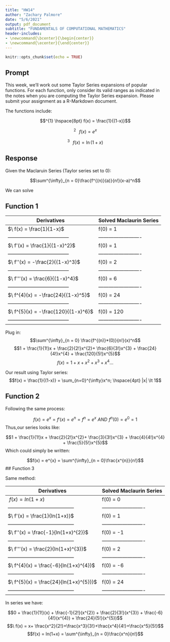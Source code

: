 ```yaml
---
title: "HW14"
author: "Zachary Palmore"
date: "5/6/2021"
output: pdf_document
subtitle: "FUNDAMENTALS OF COMPUTATIONAL MATHEMATICS"
header-includes: 
- \newcommand{\bcenter}{\begin{center}}
- \newcommand{\ecenter}{\end{center}}
---
```


```r
knitr::opts_chunk$set(echo = TRUE)
```

\bcenter 

## Prompt 

\ecenter

This week, we'll work out some Taylor Series expansions of popular functions. For each function, only consider its valid ranges as indicated in the notes when you are computing the Taylor Series expansion. Please submit your assignment as a R-Markdown document.

The functions include: 


$$^{1} \hspace{8pt} f(x) = \frac{1}{(1-x)}$$


$$^{2} \hspace{8pt} f(x) = e^x$$


$$^{3} \hspace{8pt} f(x) = \ln(1+x)$$



\bcenter 

## Response 

\ecenter

Given the Maclaruin Series (Taylor series set to 0):

$$\sum^{\infty}_{n = 0}\frac{f^{(n)}(a)}{n!}(x-a)^n$$

We can solve

## Function 1

|Derivatives                         | Solved Maclaurin Series |
|------------------------------------|-------------------------|
| $\ f(x) = \frac{1}{1-x}$           |f(0) = 1                 |
|------------------------------------|-------------------------|
| $\ f'(x) = \frac{1}{(1-x)^2}$      |f(0) = 1                 |
|------------------------------------|-------------------------|
| $\ f''(x) = -\frac{2}{(1-x)^3}$    |f(0) = 2                 |
|------------------------------------|-------------------------|
| $\ f'''(x) = \frac{6}{(1-x)^4}$    |f(0) = 6                 | 
|------------------------------------|-------------------------|
| $\ f^{4}(x) = -\frac{24}{(1-x)^5}$ |f(0) = 24                |
|------------------------------------|-------------------------|
| $\ f^{5}(x) = -\frac{120}{(1-x)^6}$|f(0) = 120               |
|------------------------------------|-------------------------|

Plug in:
$$\sum^{\infty}_{n = 0} \frac{f^{(n)}*(0)}{n!}(x)^n$$
$$1 + \frac{1}{1!}x + \frac{2}{2!}x^{2}+ \frac{6}{3!}x^{3} + \frac{24}{4!}x^{4} + \frac{120}{5!}x^{5}$$
$$f(x) = 1 + x + x^2 + x^3 + x^4 ...$$

Our result using Taylor series:
$$f(x) = \frac{1}{(1-x)} = \sum_{n=0}^{\infty}x^n; \hspace{4pt} |x| \lt 1$$

## Function 2

Following the same process: 

$$f(x) = e^{x} = f'(x) = e^{n} = f^{n} = e^{x} \hspace{4pt} AND \hspace{4pt} f^{n}(0) = e^{0} = 1$$
Thus,our series looks like: 

$$1 + \frac{1}{1!}x + \frac{2}{2!}x^{2}+ \frac{3}{3!}x^{3} + \frac{4}{4!}x^{4} + \frac{5}{5!}x^{5}$$
Which could simply be written:

$$f(x) = e^{x} = \sum^{\infty}_{n = 0}\frac{x^{n}}{n!}$$
## Function 3 

Same method:

|Derivatives                            | Solved Maclaurin Series |
|---------------------------------------|-------------------------|
| $\ f(x) = ln(1+x)$                    |f(0) = 0                 |
|---------------------------------------|-------------------------|
| $\ f'(x) = \frac{1}{ln(1+x)}$         |f(0) = 1                 |
|---------------------------------------|-------------------------|
| $\ f''(x) = \frac{-1}{ln(1+x)^{2}}$   |f(0) = -1                |
|---------------------------------------|-------------------------|
| $\ f'''(x) = \frac{2}{ln(1+x)^{3}}$   |f(0) = 2                 | 
|---------------------------------------|-------------------------|
| $\ f^{4}(x) = \frac{-6}{ln(1+x)^{4}}$ |f(0) = -6                |
|---------------------------------------|-------------------------|
| $\ f^{5}(x) = \frac{24}{ln(1+x)^{5}}}$|f(0) = 24                |
|---------------------------------------|-------------------------|


In series we have: 

$$0 + \frac{1}{1!}(x) + \frac{-1}{2!}(x^{2}) + \frac{2}{3!}(x^{3}) + \frac{-6}{4!}(x^{4}) + \frac{24}{5!}(x^{5})$$
$$\ f(x) = x+ \frac{x^2}{2!}+\frac{x^3}{3!}+\frac{x^4}{4!}+\frac{x^5}{5!}$$
$$f(x) = ln(1+x) = \sum^{\infty}_{n = 0}\frac{x^n}{n!}$$




















